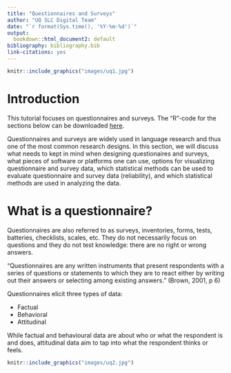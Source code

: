 ```yaml
---
title: "Questionnaires and Surveys"
author: "UQ SLC Digital Team"
date: "`r format(Sys.time(), '%Y-%m-%d')`"
output:
  bookdown::html_document2: default
bibliography: bibliography.bib
link-citations: yes
---
```

```r
knitr::include_graphics("images/uq1.jpg")
```

# Introduction

This tutorial focuses on questionnaires and surveys. The "R"-code for the sections below can be downloaded [here](https://slcladal.github.io/rscripts/questionnairesrscript.r).

Questionnaires and surveys are widely used in language research and thus one of the most common research designs. In this section, we will discuss what needs to kept in mind when designing questionaires and surveys, what pieces of software or platforms one can use, options for visualizing questionnaire and survey data, which statistical methods can be used to evaluate questionnaire and survey data (reliability), and which statistical methods are used in analyzing the data.

# What is a questionnaire?

Questionnaires are also referred to as surveys, inventories, forms, tests, batteries, checklists, scales, etc. They do not necessarily focus on questions and they do not test knowledge: there are no right or wrong answers.

“Questionnaires are any written instruments that present respondents with a series of questions or statements to which they are to react either by writing out their answers or selecting among existing answers.”  (Brown, 2001, p 6)

Questionnaires elicit three types of data:

* Factual 
* Behavioral
* Attitudinal

While factual and behavioural data are about who or what the respondent is and does, attitudinal data aim to tap into what the respondent thinks or feels.




```r
knitr::include_graphics("images/uq2.jpg")
```
